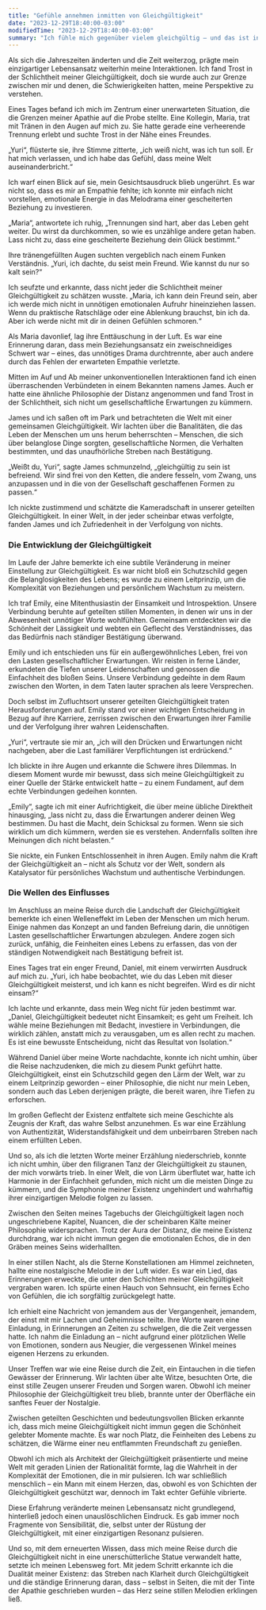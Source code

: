 ```yaml
---
title: "Gefühle annehmen inmitten von Gleichgültigkeit"
date: "2023-12-29T18:40:00-03:00"
modifiedTime: "2023-12-29T18:40:00-03:00"
summary: "Ich fühle mich gegenüber vielem gleichgültig – und das ist in Ordnung."
---
```


Als sich die Jahreszeiten änderten und die Zeit weiterzog, prägte mein einzigartiger Lebensansatz weiterhin meine Interaktionen. Ich fand Trost in der Schlichtheit meiner Gleichgültigkeit, doch sie wurde auch zur Grenze zwischen mir und denen, die Schwierigkeiten hatten, meine Perspektive zu verstehen.

Eines Tages befand ich mich im Zentrum einer unerwarteten Situation, die die Grenzen meiner Apathie auf die Probe stellte. Eine Kollegin, Maria, trat mit Tränen in den Augen auf mich zu. Sie hatte gerade eine verheerende Trennung erlebt und suchte Trost in der Nähe eines Freundes.

„Yuri“, flüsterte sie, ihre Stimme zitterte, „ich weiß nicht, was ich tun soll. Er hat mich verlassen, und ich habe das Gefühl, dass meine Welt auseinanderbricht.“

Ich warf einen Blick auf sie, mein Gesichtsausdruck blieb ungerührt. Es war nicht so, dass es mir an Empathie fehlte; ich konnte mir einfach nicht vorstellen, emotionale Energie in das Melodrama einer gescheiterten Beziehung zu investieren.

„Maria“, antwortete ich ruhig, „Trennungen sind hart, aber das Leben geht weiter. Du wirst da durchkommen, so wie es unzählige andere getan haben. Lass nicht zu, dass eine gescheiterte Beziehung dein Glück bestimmt.“

Ihre tränengefüllten Augen suchten vergeblich nach einem Funken Verständnis. „Yuri, ich dachte, du seist mein Freund. Wie kannst du nur so kalt sein?“

Ich seufzte und erkannte, dass nicht jeder die Schlichtheit meiner Gleichgültigkeit zu schätzen wusste. „Maria, ich kann dein Freund sein, aber ich werde mich nicht in unnötigen emotionalen Aufruhr hineinziehen lassen. Wenn du praktische Ratschläge oder eine Ablenkung brauchst, bin ich da. Aber ich werde nicht mit dir in deinen Gefühlen schmoren.“

Als Maria davonlief, lag ihre Enttäuschung in der Luft. Es war eine Erinnerung daran, dass mein Beziehungsansatz ein zweischneidiges Schwert war – eines, das unnötiges Drama durchtrennte, aber auch andere durch das Fehlen der erwarteten Empathie verletzte.

Mitten im Auf und Ab meiner unkonventionellen Interaktionen fand ich einen überraschenden Verbündeten in einem Bekannten namens James. Auch er hatte eine ähnliche Philosophie der Distanz angenommen und fand Trost in der Schlichtheit, sich nicht um gesellschaftliche Erwartungen zu kümmern.

James und ich saßen oft im Park und betrachteten die Welt mit einer gemeinsamen Gleichgültigkeit. Wir lachten über die Banalitäten, die das Leben der Menschen um uns herum beherrschten – Menschen, die sich über belanglose Dinge sorgten, gesellschaftliche Normen, die Verhalten bestimmten, und das unaufhörliche Streben nach Bestätigung.

„Weißt du, Yuri“, sagte James schmunzelnd, „gleichgültig zu sein ist befreiend. Wir sind frei von den Ketten, die andere fesseln, vom Zwang, uns anzupassen und in die von der Gesellschaft geschaffenen Formen zu passen.“

Ich nickte zustimmend und schätzte die Kameradschaft in unserer geteilten Gleichgültigkeit. In einer Welt, in der jeder scheinbar etwas verfolgte, fanden James und ich Zufriedenheit in der Verfolgung von nichts.

### Die Entwicklung der Gleichgültigkeit

Im Laufe der Jahre bemerkte ich eine subtile Veränderung in meiner Einstellung zur Gleichgültigkeit. Es war nicht bloß ein Schutzschild gegen die Belanglosigkeiten des Lebens; es wurde zu einem Leitprinzip, um die Komplexität von Beziehungen und persönlichem Wachstum zu meistern.

Ich traf Emily, eine Mitenthusiastin der Einsamkeit und Introspektion. Unsere Verbindung beruhte auf geteilten stillen Momenten, in denen wir uns in der Abwesenheit unnötiger Worte wohlfühlten. Gemeinsam entdeckten wir die Schönheit der Lässigkeit und webten ein Geflecht des Verständnisses, das das Bedürfnis nach ständiger Bestätigung überwand.

Emily und ich entschieden uns für ein außergewöhnliches Leben, frei von den Lasten gesellschaftlicher Erwartungen. Wir reisten in ferne Länder, erkundeten die Tiefen unserer Leidenschaften und genossen die Einfachheit des bloßen Seins. Unsere Verbindung gedeihte in dem Raum zwischen den Worten, in dem Taten lauter sprachen als leere Versprechen.

Doch selbst im Zufluchtsort unserer geteilten Gleichgültigkeit traten Herausforderungen auf. Emily stand vor einer wichtigen Entscheidung in Bezug auf ihre Karriere, zerrissen zwischen den Erwartungen ihrer Familie und der Verfolgung ihrer wahren Leidenschaften.

„Yuri“, vertraute sie mir an, „ich will den Drücken und Erwartungen nicht nachgeben, aber die Last familiärer Verpflichtungen ist erdrückend.“

Ich blickte in ihre Augen und erkannte die Schwere ihres Dilemmas. In diesem Moment wurde mir bewusst, dass sich meine Gleichgültigkeit zu einer Quelle der Stärke entwickelt hatte – zu einem Fundament, auf dem echte Verbindungen gedeihen konnten.

„Emily“, sagte ich mit einer Aufrichtigkeit, die über meine übliche Direktheit hinausging, „lass nicht zu, dass die Erwartungen anderer deinen Weg bestimmen. Du hast die Macht, dein Schicksal zu formen. Wenn sie sich wirklich um dich kümmern, werden sie es verstehen. Andernfalls sollten ihre Meinungen dich nicht belasten.“

Sie nickte, ein Funken Entschlossenheit in ihren Augen. Emily nahm die Kraft der Gleichgültigkeit an – nicht als Schutz vor der Welt, sondern als Katalysator für persönliches Wachstum und authentische Verbindungen.

### Die Wellen des Einflusses

Im Anschluss an meine Reise durch die Landschaft der Gleichgültigkeit bemerkte ich einen Welleneffekt im Leben der Menschen um mich herum. Einige nahmen das Konzept an und fanden Befreiung darin, die unnötigen Lasten gesellschaftlicher Erwartungen abzulegen. Andere zogen sich zurück, unfähig, die Feinheiten eines Lebens zu erfassen, das von der ständigen Notwendigkeit nach Bestätigung befreit ist.

Eines Tages trat ein enger Freund, Daniel, mit einem verwirrten Ausdruck auf mich zu. „Yuri, ich habe beobachtet, wie du das Leben mit dieser Gleichgültigkeit meisterst, und ich kann es nicht begreifen. Wird es dir nicht einsam?“

Ich lachte und erkannte, dass mein Weg nicht für jeden bestimmt war. „Daniel, Gleichgültigkeit bedeutet nicht Einsamkeit; es geht um Freiheit. Ich wähle meine Beziehungen mit Bedacht, investiere in Verbindungen, die wirklich zählen, anstatt mich zu verausgaben, um es allen recht zu machen. Es ist eine bewusste Entscheidung, nicht das Resultat von Isolation.“

Während Daniel über meine Worte nachdachte, konnte ich nicht umhin, über die Reise nachzudenken, die mich zu diesem Punkt geführt hatte. Gleichgültigkeit, einst ein Schutzschild gegen den Lärm der Welt, war zu einem Leitprinzip geworden – einer Philosophie, die nicht nur mein Leben, sondern auch das Leben derjenigen prägte, die bereit waren, ihre Tiefen zu erforschen.

Im großen Geflecht der Existenz entfaltete sich meine Geschichte als Zeugnis der Kraft, das wahre Selbst anzunehmen. Es war eine Erzählung von Authentizität, Widerstandsfähigkeit und dem unbeirrbaren Streben nach einem erfüllten Leben.

Und so, als ich die letzten Worte meiner Erzählung niederschrieb, konnte ich nicht umhin, über den filigranen Tanz der Gleichgültigkeit zu staunen, der mich vorwärts trieb. In einer Welt, die von Lärm überflutet war, hatte ich Harmonie in der Einfachheit gefunden, mich nicht um die meisten Dinge zu kümmern, und die Symphonie meiner Existenz ungehindert und wahrhaftig ihrer einzigartigen Melodie folgen zu lassen.

Zwischen den Seiten meines Tagebuchs der Gleichgültigkeit lagen noch ungeschriebene Kapitel, Nuancen, die der scheinbaren Kälte meiner Philosophie widersprachen. Trotz der Aura der Distanz, die meine Existenz durchdrang, war ich nicht immun gegen die emotionalen Echos, die in den Gräben meines Seins widerhallten.

In einer stillen Nacht, als die Sterne Konstellationen am Himmel zeichneten, hallte eine nostalgische Melodie in der Luft wider. Es war ein Lied, das Erinnerungen erweckte, die unter den Schichten meiner Gleichgültigkeit vergraben waren. Ich spürte einen Hauch von Sehnsucht, ein fernes Echo von Gefühlen, die ich sorgfältig zurückgelegt hatte.

Ich erhielt eine Nachricht von jemandem aus der Vergangenheit, jemandem, der einst mit mir Lachen und Geheimnisse teilte. Ihre Worte waren eine Einladung, in Erinnerungen an Zeiten zu schwelgen, die die Zeit vergessen hatte. Ich nahm die Einladung an – nicht aufgrund einer plötzlichen Welle von Emotionen, sondern aus Neugier, die vergessenen Winkel meines eigenen Herzens zu erkunden.

Unser Treffen war wie eine Reise durch die Zeit, ein Eintauchen in die tiefen Gewässer der Erinnerung. Wir lachten über alte Witze, besuchten Orte, die einst stille Zeugen unserer Freuden und Sorgen waren. Obwohl ich meiner Philosophie der Gleichgültigkeit treu blieb, brannte unter der Oberfläche ein sanftes Feuer der Nostalgie.

Zwischen geteilten Geschichten und bedeutungsvollen Blicken erkannte ich, dass mich meine Gleichgültigkeit nicht immun gegen die Schönheit gelebter Momente machte. Es war noch Platz, die Feinheiten des Lebens zu schätzen, die Wärme einer neu entflammten Freundschaft zu genießen.

Obwohl ich mich als Architekt der Gleichgültigkeit präsentierte und meine Welt mit geraden Linien der Rationalität formte, lag die Wahrheit in der Komplexität der Emotionen, die in mir pulsieren. Ich war schließlich menschlich – ein Mann mit einem Herzen, das, obwohl es von Schichten der Gleichgültigkeit geschützt war, dennoch im Takt echter Gefühle vibrierte.

Diese Erfahrung veränderte meinen Lebensansatz nicht grundlegend, hinterließ jedoch einen unauslöschlichen Eindruck. Es gab immer noch Fragmente von Sensibilität, die, selbst unter der Rüstung der Gleichgültigkeit, mit einer einzigartigen Resonanz pulsieren.

Und so, mit dem erneuerten Wissen, dass mich meine Reise durch die Gleichgültigkeit nicht in eine unerschütterliche Statue verwandelt hatte, setzte ich meinen Lebensweg fort. Mit jedem Schritt erkannte ich die Dualität meiner Existenz: das Streben nach Klarheit durch Gleichgültigkeit und die ständige Erinnerung daran, dass – selbst in Seiten, die mit der Tinte der Apathie geschrieben wurden – das Herz seine stillen Melodien erklingen ließ.
